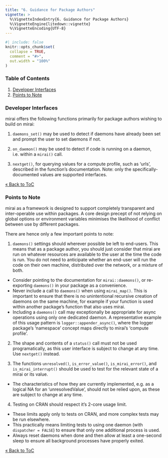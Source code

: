 ```yaml
---
title: "6. Guidance for Package Authors"
vignette: >
  %\VignetteIndexEntry{6. Guidance for Package Authors}
  %\VignetteEngine{litedown::vignette}
  %\VignetteEncoding{UTF-8}
---
```


```r
#| include: false
knitr::opts_chunk$set(
  collapse = TRUE,
  comment = "#>",
  out.width = "100%"
)
```
### Table of Contents

1. [Developer Interfaces](#developer-interfaces)
2. [Points to Note](#points-to-note)

### Developer Interfaces

mirai offers the following functions primarily for package authors wishing to build on mirai:

1. `daemons_set()` may be used to detect if daemons have already been set and prompt the user to set daemons if not.

2. `on_daemon()` may be used to detect if code is running on a daemon, i.e. within a `mirai()` call.

3. `nextget()`, for querying values for a compute profile, such as 'urls', described in the function's documentation. Note: only the specifically-documented values are supported interfaces.

[&laquo; Back to ToC](#table-of-contents)

### Points to Note

mirai as a framework is designed to support completely transparent and inter-operable use within packages.
A core design precept of not relying on global options or environment variables minimises the likelihood of conflict between use by different packages.

There are hence only a few important points to note:

1. `daemons()` settings should wherever possible be left to end-users.
This means that as a package author, you should just consider that mirai are run on whatever resources are available to the user at the time the code is run.
You do not need to anticipate whether an end-user will run the code on their own machine, distributed over the network, or a mixture of both.

- Consider pointing to the documentation for `mirai::daemons()`, or re-exporting `daemons()` in your package as a convenience.
- Never include a call to `daemons()` when using `mirai_map()`.
  This is important to ensure that there is no unintentional recursive creation of daemons on the same machine, for example if your function is used within another package's function that also uses mirai.
- Including a `daemons()` call may exceptionally be appropriate for async operations using only one dedicated daemon.
  A representative example of this usage pattern is `logger::appender_async()`, where the logger package's 'namespace' concept maps directly to mirai's 'compute profile'.

2. The shape and contents of a `status()` call must not be used programatically, as this user interface is subject to change at any time. Use `nextget()` instead.

3. The functions `unresolved()`, `is_error_value()`, `is_mirai_error()`, and `is_mirai_interrupt()` should be used to test for the relevant state of a mirai or its value.
- The characteristics of how they are currently implemented, e.g. as a logical NA for an 'unresolvedValue', should not be relied upon, as these are subject to change at any time.

4. Testing on CRAN should respect it's 2-core usage limit.
- These limits apply only to tests on CRAN, and more complex tests may be run elsewhere.
- This practically means limiting tests to using one daemon (with `dispatcher = FALSE`) to ensure that only one additional process is used.
- Always reset daemons when done and then allow at least a one-second sleep to ensure all background processes have properly exited.

[&laquo; Back to ToC](#table-of-contents)
